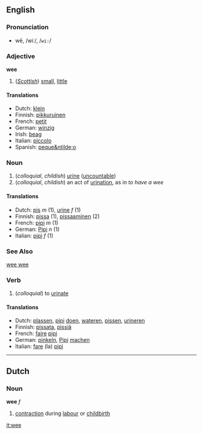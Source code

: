 ==English==
===Pronunciation===
*wē, /wiː/, /<tt>wi:</tt>/

===Adjective===
'''wee'''

# (''[[Scottish]]'') [[small]], [[little]]

====Translations====
*Dutch: [[klein]]
*Finnish: [[pikkuruinen]]
*French: [[petit]]
*German: [[winzig]]
*Irish: [[beag]]
*Italian: [[piccolo]]
*Spanish: [[peque&ntilde;o]]

===Noun===
#(''colloquial'', ''childish'') [[urine]] ([[uncountable]])
#(''colloquial'', ''childish'') an act of [[urination]], as in ''to have a wee'' 

====Translations====
*Dutch: [[pis]] ''m'' (1), [[urine]] ''f'' (1)
*Finnish: [[pissa]] (1), [[pissaaminen]] (2)
*French: [[pipi]] ''m'' (1)
*German: [[Pipi]] ''n'' (1)
*Italian: [[pipì]] ''f'' (1)
===See Also===
[[wee wee]]

===Verb===

# (''colloquial'') to [[urinate]]

====Translations====
*Dutch: [[plassen]], [[pipi]] [[doen]], [[wateren]], [[pissen]], [[urineren]]
*Finnish: [[pissata]], [[pissiä]]
*French: [[faire]] [[pipi]]
*German: [[pinkeln]], [[Pipi]] [[machen]]
*Italian: [[fare]] (la) [[pipì]]

----

==Dutch==
===Noun===
'''wee''' ''f''

# [[contraction]] during [[labour]] or [[childbirth]]

[[it:wee]]